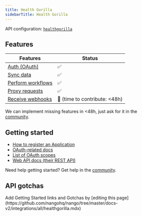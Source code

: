 ```yaml
---
title: Health Gorilla
sidebarTitle: Health Gorilla
---
```


API configuration: [`healthgorilla`](https://nango.dev/providers.yaml)

## Features

| Features | Status |
| - | - |
| [Auth (OAuth)](/guides/getting-started/authorize-an-api-from-your-app) | ✅ |
| [Sync data](/guides/getting-started/read-from-an-api) | ✅ |
| [Perform workflows](/guides/getting-started/write-to-an-api) | ✅ |
| [Proxy requests](/guides/proxy-requests-to-an-api) | ✅ |
| [Receive webhooks](/guides/receive-webhooks-from-an-api) | 🚫 (time to contribute: &lt;48h) |

<Tip>We can implement missing features in &lt;48h, just ask for it in the [community](https://nango.dev/slack).</Tip>

## Getting started

-   [How to register an Application](https://developer.healthgorilla.com/docs/oauth20#1-obtaining-oauth-20-credentials)
-   [OAuth-related docs](https://developer.healthgorilla.com/docs/oauth20)
-   [List of OAuth scopes](https://developer.healthgorilla.com/docs/oauth20#:~:text=and%20special%20symbols%3E-,Scopes,-Available%20scopes%20is)
-   [Web API docs (their REST API)](https://developer.healthgorilla.com/docs/provider-authorization-api#:~:text=User%20Provisioning-,API,-Identity%20Verification%20API)

<Tip>Need help getting started? Get help in the [community](https://nango.dev/slack).</Tip>

## API gotchas

<Note>
    Add Getting Started links and Gotchas by [editing this page](https://github.com/nangohq/nango/tree/master/docs-v2/integrations/all/healthgorilla.mdx)
</Note>
